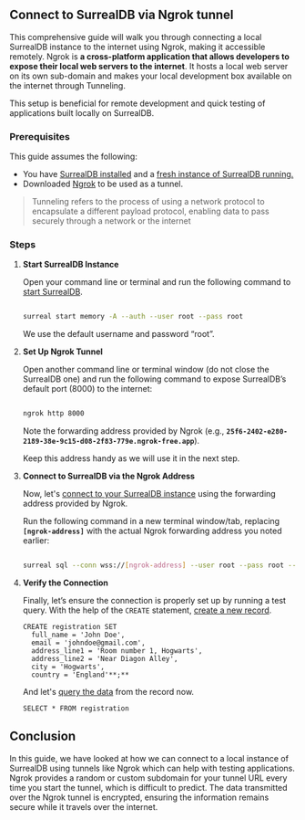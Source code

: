## Connect to SurrealDB via Ngrok tunnel

This comprehensive guide will walk you through connecting a local SurrealDB instance to the internet using Ngrok, making it accessible remotely. 
Ngrok is **a cross-platform application that allows developers to expose their local web servers to the internet**. It hosts a local web server on its own sub-domain and makes your local development box available on the internet through Tunneling.

This setup is beneficial for remote development and quick testing of applications built locally on SurrealDB. 

### Prerequisites

This guide assumes the following:

- You have [SurrealDB installed](https://surrealdb.com/install) and a [fresh instance of SurrealDB running.](/docs.surrealdb.com/docs/introduction/start)
- Downloaded [Ngrok](https://ngrok.com/download) to be used as a tunnel.

> Tunneling refers to the process of using a network protocol to encapsulate a different payload protocol, enabling data to pass securely through a network or the internet
> 

### Steps

1. **Start SurrealDB Instance**
    
    Open your command line or terminal and run the following command to [start SurrealDB](/docs.surrealdb.com/docs/introduction/start/).
    
    ```bash
    
    surreal start memory -A --auth --user root --pass root
    ```
    
    We use the default username and password “root”.
    
2. **Set Up Ngrok Tunnel**
    
    Open another command line or terminal window (do not close the SurrealDB one) and run the following command to expose SurrealDB’s default port (8000) to the internet:
    
    ```bash
    
    ngrok http 8000
    
    ```
    
    Note the forwarding address provided by Ngrok (e.g., **`25f6-2402-e280-2189-38e-9c15-d08-2f83-779e.ngrok-free.app`**).
    
    Keep this address handy as we will use it in the next step.
    
3. **Connect to SurrealDB via the Ngrok Address**
    
    Now, let's [connect to your SurrealDB instance](/docs.surrealdb.com/docs/cli/sql/) using the forwarding address provided by Ngrok.
    
    Run the following command in a new terminal window/tab, replacing **`[ngrok-address]`** with the actual Ngrok forwarding address you noted earlier:
    
    ```bash
    
    surreal sql --conn wss://[ngrok-address] --user root --pass root --ns test --db test --pretty
    
    ```
    
4. **Verify the Connection**
    
    Finally, let’s ensure the connection is properly set up by running a test query.
    With the help of the `CREATE` statement, [create a new record](/docs.surrealdb.com/docs/surrealql/statements/create). 
    
    ```surql
    CREATE registration SET 
      full_name = 'John Doe',
      email = 'johndoe@gmail.com',
      address_line1 = 'Room number 1, Hogwarts',
      address_line2 = 'Near Diagon Alley',
      city = 'Hogwarts',
      country = 'England'**;**
    ```
    
    And let's [query the data](/docs.surrealdb.com/docs/surrealql/statements/select) from the record now. 
    
    ```surql
    SELECT * FROM registration
    ```
    

## Conclusion

In this guide, we have looked at how we can connect to a local instance of SurrealDB using tunnels like Ngrok which can help with testing applications. Ngrok provides a random or custom subdomain for your tunnel URL every time you start the tunnel, which is difficult to predict. The data transmitted over the Ngrok tunnel is encrypted, ensuring the information remains secure while it travels over the internet.
